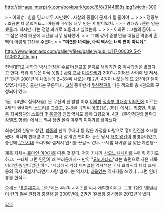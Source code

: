 http://bimage.interpark.com/bookpark/good/6/8/3144868s.jpg?width=300

> - 이의방 : 힘을 믿고 너무 자만했어. 사찰의 중들이 문제가 될 줄이야….
>
> - 정중부 : 조금만 더 젊었어도…. 아들과 사위놈 너무 믿은 게 탈이었지. 
>
> - 경대승 : 괜한 일을 했을까. 하지만 나는 정말 과거로 되돌리고 싶었는데….
>
> - 이의민 : 그놈의 꿈이…. 그 젊은 녀석 때문에 시간을 너무 낭비했어.
>
> 그 때 같이 중방 안을 떠돌던 의종의 혼백이 이렇게 핀잔을 주었다.
>
> '''"미련한 녀석들, 아직 역사는 너희 편이 아니야."'''

http://www.jeonlado.com/gallery/files/gallery/public/117_00039_5-f-010622_title.jpg

[[전남대학교]] 사학과 [[박사]] 과정을 수료한([[전교조]] 문제로 해직기간 중 박사과정을 밟았다고 한다. 학위 취득은 아직 못함.) [[사회]] [[교사]] [[이승한]]씨가  2001~2005년 사이에 낸 저서.[* 1권은 2001년에 나왔는데 2~3권이 나오는 데 2년, 4권이 나오는데 또 2년이란 텀이 있었기 때문.] 출판사는 푸른역사. [[고려]] 중후반기 [[무신정권]]을 다룬 책으로 총 4권으로 구성되어 있다.

1권 《4인의 실력자들》은 무신의 난 발발 이후 [[이의방]],[[정중부]],[[경대승]],[[이의민]]에 이르는 4명의 권력자의 스토리를 그렸고, 2~3권 《최씨 왕조(상), (하)》에서는 [[최충헌]], [[최우]] 등 최씨정권의 스토리 및 [[몽골]]의 침입 역사도 함께 그렸으며, 4권 《무인정권의 몰락과 [[삼별초]] 항쟁》에서는 최씨 정권 몰락 이후의 이야기를 담아냈다.

최충헌의 신왕조 창건, [[의종]]의 친위 쿠데타 등 많은 가정을 바탕으로 흥미진진한 소재를 썼다. 역사책 판매량 치고는 꽤나 잘 팔린 편이다. 출간 당시 [[태조 왕건]]이 방영중이었고, 중간에 [[무인시대]] 드라마와 겹쳐서 인기를 끈감도 있다. --제법 타이밍 잘 맞은 예언왕--

제목 자체는 [[로마인 이야기]]를 따온 것 같다. 저자 자체가 [[시오노 나나미]]를 부러워 하기도 하고.. --대체 그런 인간이 왜 부러운거지-- 만약 "[[모노가타리]]"라는 측면으로 지은 제목이라면 좀 안타깝긴 하다.  "세상에서 가장 재미없는 역사책은 국사 교과서와 대학 교재용의 국사 개설서"라면서 사람 냄새나는 역사서, [[과육]]있는 역사서를 쓰겠다.. 그런 인터뷰를 한적도.

요새는 "[[몽골제국]]과 고려"라는 4부작 시리즈를 다시 계획중이라고. 그중 1권인 '[[쿠빌라이 칸]]의 [[일본]] 원정과 [[충렬왕]]'을 2009년에, 2권인 '혼혈왕 [[충선왕]]을 2012년에 냈다. 

[[각주]]
